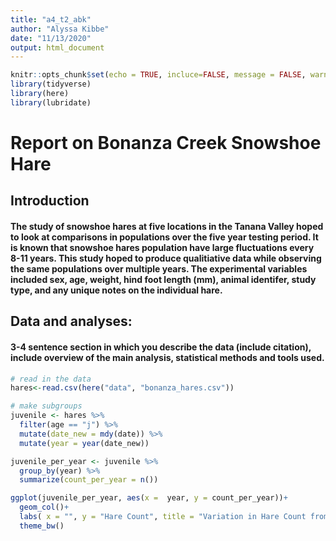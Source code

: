 ```yaml
---
title: "a4_t2_abk"
author: "Alyssa Kibbe"
date: "11/13/2020"
output: html_document
---
```


```r
knitr::opts_chunk$set(echo = TRUE, incluce=FALSE, message = FALSE, warning = FALSE)
library(tidyverse)
library(here)
library(lubridate)
```

# Report on Bonanza Creek Snowshoe Hare

## Introduction
#### The study of snowshoe hares at five locations in the Tanana Valley hoped to look at comparisons in populations over the five year testing period. It is known that snowshoe hares population have large fluctuations every 8-11 years. This study hoped to produce qualitiative data while observing the same populations over multiple years. The experimental variables included sex, age, weight, hind foot length (mm), animal identifer, study type, and any unique notes on the individual hare.  

## Data and analyses:
#### 3-4 sentence section in which you describe the data (include citation), include overview of the main analysis, statistical methods and tools used. 


```r
# read in the data
hares<-read.csv(here("data", "bonanza_hares.csv"))
```

```r
# make subgroups
juvenile <- hares %>%
  filter(age == "j") %>% 
  mutate(date_new = mdy(date)) %>% 
  mutate(year = year(date_new))

juvenile_per_year <- juvenile %>% 
  group_by(year) %>% 
  summarize(count_per_year = n())

ggplot(juvenile_per_year, aes(x =  year, y = count_per_year))+
  geom_col()+
  labs( x = "", y = "Hare Count", title = "Variation in Hare Count from 1999 to 2012")+
  theme_bw()

```





